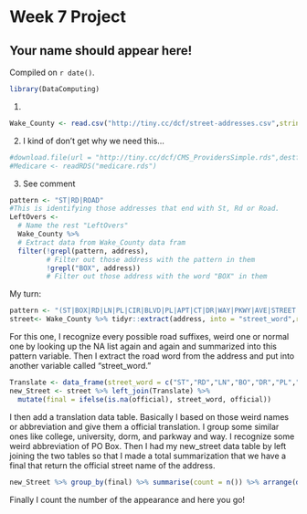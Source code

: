 # Week 7 Project

## Your name should appear here!

<!-- leave this material as is -->
Compiled on `r date()`.

```r
library(DataComputing)
```

1. 
```r
Wake_County <- read.csv("http://tiny.cc/dcf/street-addresses.csv",stringsAsFactors = FALSE)
```

2. I kind of don't get why we need this... 
```r
#download.file(url = "http://tiny.cc/dcf/CMS_ProvidersSimple.rds",destfile = #"medicare.rds")
#Medicare <- readRDS("medicare.rds")
```

3. See comment
```r
pattern <- "ST|RD|ROAD"
#This is identifying those addresses that end with St, Rd or Road.
LeftOvers <-
  # Name the rest "LeftOvers"
  Wake_County %>%
  # Extract data from Wake_County data fram
  filter(!grepl(pattern, address),
         # Filter out those address with the pattern in them
         !grepl("BOX", address))
         # Filter out those address with the word "BOX" in them
```

My turn:
```r
pattern <- "(ST|BOX|RD|LN|PL|CIR|BLVD|PL|APT|CT|DR|WAY|PKWY|AVE|STREET|ROAD|BO|BX|LANE|CIRCLE|BOULEVARD|PLAZA|APARTMENT|COURT|DRIVE|AVENUE|TRAIL|TR|TERRACE|TER|HWY|HIGHWAY|UNIVERSITY|COLLEGE|HALL|POINT|PT|BLV|HOSPITAL|LOOP|RUN|HOUSE|PATH|PARKWA|SQUARE|DORM|SUITE)"
street<- Wake_County %>% tidyr::extract(address, into = "street_word",regex = pattern,remove = FALSE) 
```
For this one, I recognize every possible road suffixes, weird one or normal one by looking up the NA list again and again and summarized into this pattern variable. Then I extract the road word from the address and put into another variable called "street_word."


```r
Translate <- data_frame(street_word = c("ST","RD","LN","BO","DR","PL","CIR", "AVE","BLVD","PKWY","CT","APT","BX","TR","TER","HWY","PT","BLV","PARKWA","SQUARE","COLLEGE","DORM"), official = c("STREET","ROAD","LANE","BOX","DRIVE","PLAZA","CIRCLE","AVENUE","BOULEVARD","WAY","COURT","APARTMENT","BOX","TRAIL","TERRACE","HIGHWAY","POINT","BOULEVARD","WAY","PLAZA","UNIVERSITY","UNIVERSITY"))
new_Street <- street %>% left_join(Translate) %>%
  mutate(final = ifelse(is.na(official), street_word, official))
```
I then add a translation data table. Basically I based on those weird names or abbreviation and give them a official translation. I group some similar ones like college, university, dorm, and parkway and way. I recognize some weird abbreviation of PO Box. Then I had my new_street data table by left joining the two tables so that I made a total summarization that we have a final that return the official street name of the address.

```r
new_Street %>% group_by(final) %>% summarise(count = n()) %>% arrange(desc(count)) %>% head(25)
```
Finally I count the number of the appearance and here you go!

